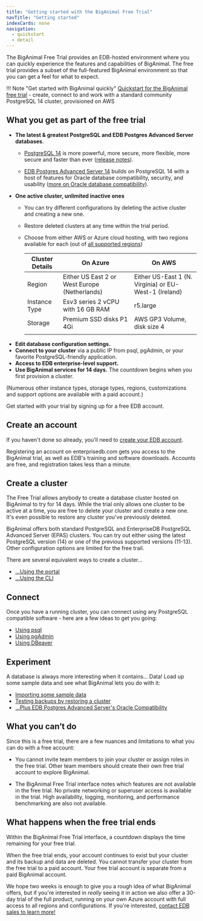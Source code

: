 ```yaml
---
title: "Getting started with the BigAnimal Free Trial"
navTitle: "Getting started" 
indexCards: none
navigation:
  - quickstart
  - detail
---
```


The BigAnimal Free Trial provides an EDB-hosted environment where you can quickly experience the features and capabilities of BigAnimal.
The free trial provides a subset of the full-featured BigAnimal environment so that you can get a feel for what to expect. 

!!! Note "Get started with BigAnimal quickly"
    [Quickstart for the BigAnimal free trial](quickstart) - create, connect to and work with 
      a standard community PostgreSQL 14 cluster, provisioned on AWS 

## What you get as part of the free trial

- **The latest & greatest PostgreSQL and EDB Postgres Advanced Server databases**. 
  - [PostgreSQL 14](https://www.enterprisedb.com/blog/cool-new-contributions-postgresql-14) is more powerful, more secure, more flexible, more secure and faster than ever ([release notes](https://www.postgresql.org/docs/14/release.html)).

  - [EDB Postgres Advanced Server 14](https://www.enterprisedb.com/docs/epas/latest/epas_rel_notes/) builds on PostgreSQL 14 with a host of features for Oracle database compatibility, security, and usability ([more on Oracle database compatibility](/epas/latest/epas_compat_ora_dev_guide/)).
- **One active cluster, unlimited inactive ones** 
  - You can try different configurations by deleting the active cluster and creating a new one.
  - Restore deleted clusters at any time within the trial period.
  - Choose from either AWS or Azure cloud hosting, with two regions available for each (out of [all supported regions](/biganimal/latest/overview/03a_region_support))
  
    | Cluster Details | On Azure                                      | On AWS                                                |
    | --------------- | --------------------------------------------- | ----------------------------------------------------- |
    | Region          | Either US East 2 or West Europe (Netherlands) | Either US-East 1 (N. Virginia) or EU-West-1 (Ireland) |
    | Instance Type   | Esv3 series 2 vCPU with 16 GB RAM             | r5.large                                              |
    | Storage         | Premium SSD disks P1 4Gi                      | AWS GP3 Volume, disk size 4                           |
    |                 |                                               |                                                       |
- **Edit database configuration settings.**
- **Connect to your cluster** via a public IP from psql, pgAdmin, or your favorite PostgreSQL-friendly application.
- **Access to EDB enterprise-level support.**
- **Use BigAnimal services for 14 days.** The countdown begins when you first provision a cluster. 

(Numerous other instance types, storage types, regions, customizations and support options are available with a paid account.)

Get started with your trial by signing up for a free EDB account.

## Create an account

If you haven't done so already, you'll need to [create your EDB account](detail/create_an_account). 

Registering an account on enterprisedb.com gets you access to the BigAnimal trial, as well as EDB's training and software downloads. 
Accounts are free, and registration takes less than a minute.

## Create a cluster

The Free Trial allows anybody to create a database cluster hosted on BigAnimal to try for 14 days. While the trial only allows one cluster to be active at a time, you are free to delete your cluster and create a new one. It's even possible to restore any cluster you've previously deleted.

BigAnimal offers both standard PostgreSQL and EnterpriseDB PostgreSQL Advanced Server (EPAS) clusters. You can try out either using the latest PostgreSQL version (14) or one of the previous supported versions (11-13). Other configuration options are limited for the free trail.

There are several equivalent ways to create a cluster...

- [...Using the portal](detail/create_a_cluster/create_cluster_portal)
- [...Using the CLI](detail/create_a_cluster/create_cluster_cli)

## Connect 

Once you have a running cluster, you can connect using any PostgreSQL compatible software - here are a few ideas to get you going:

- [Using psql](detail/connect_to_a_cluster/connect_using_psql)
- [Using pgAdmin](detail/connect_to_a_cluster/connect_using_pgadmin)
- [Using DBeaver](detail/connect_to_a_cluster/connect_using_dbeaver)

## Experiment

A database is always more interesting when it contains... Data! 
Load up some sample data and see what BigAnimal lets you do with it:

- [Importing some sample data](detail/experiment/import_data)
- [Testing backups by restoring a cluster](detail/experiment/backup_and_restore)
- [...Plus EDB Postgres Advanced Server's Oracle Compatibility](../using_cluster/06_demonstration_oracle_compatibility)

## What you can’t do
Since this is a free trial, there are a few nuances and limitations to what you can do with a free account:

- You cannot invite team members to join your cluster or assign roles in the free trial. Other team members should create their own free trial account to explore BigAnimal. 

- The BigAnimal Free Trial interface notes which features are not available in the free trial. No private networking or superuser access is available in the trial. High availability, logging, monitoring, and performance benchmarking are also not available. 

## What happens when the free trial ends 

Within the BigAnimal Free Trial interface, a countdown displays the time remaining for your free trial. 

When the free trial ends, your account continues to exist but your cluster and its backup and data are deleted. You cannot transfer your cluster from the free trial to a paid account. Your free trial account is separate from a paid BigAnimal account. 

We hope two weeks is enough to give you a rough idea of what BigAnimal offers, but if you're interested in *really* seeing it in action we also offer a 30-day trial of the full product, running on your own Azure account with full access to all regions and configurations. If you're interested, [contact EDB sales to learn more!](https://www.enterprisedb.com/contact)